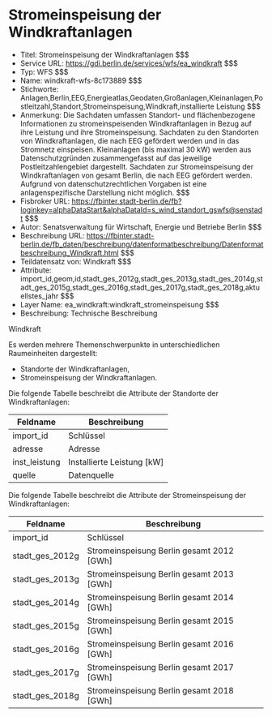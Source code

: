 # Stromeinspeisung der Windkraftanlagen
- Titel: Stromeinspeisung der Windkraftanlagen $$$
- Service URL: https://gdi.berlin.de/services/wfs/ea_windkraft $$$
- Typ: WFS $$$
- Name: windkraft-wfs-8c173889 $$$
- Stichworte: Anlagen,Berlin,EEG,Energieatlas,Geodaten,Großanlagen,Kleinanlagen,Postleitzahl,Standort,Stromeinspeisung,Windkraft,installierte Leistung $$$
- Anmerkung: Die Sachdaten umfassen Standort- und flächenbezogene Informationen zu stromeinspeisenden Windkraftanlagen in Bezug auf ihre Leistung und ihre Stromeinspeisung.
Sachdaten zu den Standorten von Windkraftanlagen, die nach EEG gefördert werden und in das Stromnetz einspeisen. Kleinanlagen (bis maximal 30 kW) werden aus Datenschutzgründen zusammengefasst auf das jeweilige Postleitzahlengebiet dargestellt. Sachdaten zur Stromeinspeisung der Windkraftanlagen von gesamt Berlin, die nach EEG gefördert werden. Aufgrund von datenschutzrechtlichen Vorgaben ist eine anlagenspezifische Darstellung nicht möglich. $$$
- Fisbroker URL: https://fbinter.stadt-berlin.de/fb?loginkey=alphaDataStart&alphaDataId=s_wind_standort_gswfs@senstadt $$$
- Autor: Senatsverwaltung für Wirtschaft, Energie und Betriebe Berlin $$$
- Beschreibung URL: https://fbinter.stadt-berlin.de/fb_daten/beschreibung/datenformatbeschreibung/Datenformatbeschreibung_Windkraft.html $$$
- Teildatensatz von: Windkraft $$$
- Attribute: import_id,geom,id,stadt_ges_2012g,stadt_ges_2013g,stadt_ges_2014g,stadt_ges_2015g,stadt_ges_2016g,stadt_ges_2017g,stadt_ges_2018g,aktuellstes_jahr $$$
- Layer Name: ea_windkraft:windkraft_stromeinspeisung $$$
- Beschreibung: Technische Beschreibung 

Windkraft

Es werden mehrere Themenschwerpunkte in unterschiedlichen Raumeinheiten dargestellt:

* Standorte der Windkraftanlagen,
* Stromeinspeisung der Windkraftanlagen.

Die folgende Tabelle beschreibt die Attribute der Standorte der Windkraftanlagen:

| **Feldname**   | **Beschreibung**             |
| -------------- | ---------------------------- |
| import\_id     | Schlüssel                    |
| adresse        | Adresse                      |
| inst\_leistung | Installierte Leistung \[kW\] |
| quelle         | Datenquelle                  |

Die folgende Tabelle beschreibt die Attribute der Stromeinspeisung der Windkraftanlagen:

| **Feldname**      | **Beschreibung**                            |
| ----------------- | ------------------------------------------- |
| import\_id        | Schlüssel                                   |
| stadt\_ges\_2012g | Stromeinspeisung Berlin gesamt 2012 \[GWh\] |
| stadt\_ges\_2013g | Stromeinspeisung Berlin gesamt 2013 \[GWh\] |
| stadt\_ges\_2014g | Stromeinspeisung Berlin gesamt 2014 \[GWh\] |
| stadt\_ges\_2015g | Stromeinspeisung Berlin gesamt 2015 \[GWh\] |
| stadt\_ges\_2016g | Stromeinspeisung Berlin gesamt 2016 \[GWh\] |
| stadt\_ges\_2017g | Stromeinspeisung Berlin gesamt 2017 \[GWh\] |
| stadt\_ges\_2018g | Stromeinspeisung Berlin gesamt 2018 \[GWh\] | $$$
